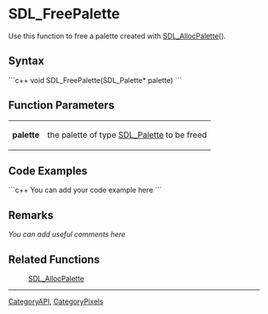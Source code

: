 <!-- pragma section-numbers off -->
<!-- pragma disable-camelcase -->

= SDL_FreePalette =
Use this function to free a palette created with [[SDL_AllocPalette]]().


== Syntax ==
```c++
void SDL_FreePalette(SDL_Palette* palette)
```

== Function Parameters ==
{|
|'''palette'''
|the palette of type [[SDL_Palette]] to be freed
|}

== Code Examples ==
```c++
You can add your code example here
```

== Remarks ==
''You can add useful comments here''

== Related Functions ==
:[[SDL_AllocPalette]]

----
[[CategoryAPI]], [[CategoryPixels]]
